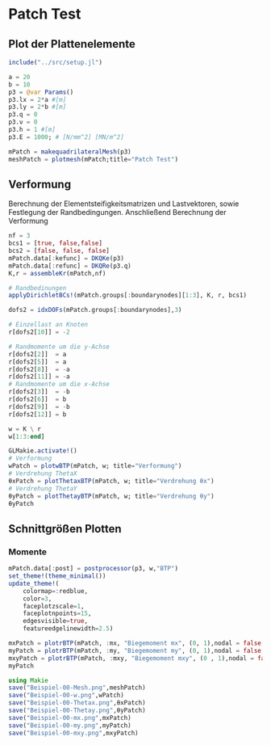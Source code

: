 # Patch Test

## Plot der Plattenelemente
```julia
include("../src/setup.jl")

a = 20
b = 10
p3 = @var Params()
p3.lx = 2*a #[m]
p3.ly = 2*b #[m]
p3.q = 0
p3.ν = 0
p3.h = 1 #[m]
p3.E = 1000; # [N/mm^2] [MN/m^2]

mPatch = makequadrilateralMesh(p3)
meshPatch = plotmesh(mPatch;title="Patch Test")
```

## Verformung 

Berechnung der Elementsteifigkeitsmatrizen und Lastvektoren, sowie Festlegung der Randbedingungen. Anschließend Berechnung der Verformung

```julia
nf = 3
bcs1 = [true, false,false]
bcs2 = [false, false, false]
mPatch.data[:kefunc] = DKQKe(p3)
mPatch.data[:refunc] = DKQRe(p3.q)
K,r = assembleKr(mPatch,nf)

# Randbedinungen
applyDirichletBCs!(mPatch.groups[:boundarynodes][1:3], K, r, bcs1)

dofs2 = idxDOFs(mPatch.groups[:boundarynodes],3)

# Einzellast an Knoten
r[dofs2[10]] = -2

# Randmomente um die y-Achse
r[dofs2[2]]  = a
r[dofs2[5]]  = a
r[dofs2[8]]  = -a
r[dofs2[11]] = -a
# Randmomente um die x-Achse 
r[dofs2[3]]  = -b
r[dofs2[6]]  = b
r[dofs2[9]]  = -b
r[dofs2[12]] = b

w = K \ r
w[1:3:end]
```

```julia
GLMakie.activate!()
# Verformung 
wPatch = plotwBTP(mPatch, w; title="Verformung")
# Verdrehung ThetaX
θxPatch = plotThetaxBTP(mPatch, w; title="Verdrehung θx")
# Verdrehung ThetaY
θyPatch = plotThetayBTP(mPatch, w; title="Verdrehung θy")
θyPatch
```

## Schnittgrößen Plotten 

### Momente
```julia
mPatch.data[:post] = postprocessor(p3, w,"BTP")
set_theme!(theme_minimal())
update_theme!(
    colormap=:redblue,
    color=3,
    faceplotzscale=1,
    faceplotnpoints=15,
    edgesvisible=true,
    featureedgelinewidth=2.5)

mxPatch = plotrBTP(mPatch, :mx, "Biegemoment mx", (0, 1),nodal = false, a3d=true)
myPatch = plotrBTP(mPatch, :my, "Biegemoment my", (0, 1),nodal = false, a3d=true)
mxyPatch = plotrBTP(mPatch, :mxy, "Biegemoment mxy", (0 , 1),nodal = false, a3d=true)
myPatch
```


```julia
using Makie
save("Beispiel-00-Mesh.png",meshPatch)
save("Beispiel-00-w.png",wPatch)
save("Beispiel-00-Thetax.png",θxPatch)
save("Beispiel-00-Thetay.png",θyPatch)
save("Beispiel-00-mx.png",mxPatch)
save("Beispiel-00-my.png",myPatch)
save("Beispiel-00-mxy.png",mxyPatch)
```